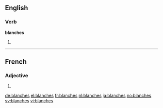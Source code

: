 ==English==

===Verb===
'''blanches'''

# {{third-person singular of|blanch}}
----
==French==

===Adjective===
{{head|fr|adjective form|g=fp}}

# {{feminine plural of|blanc|lang=fr}}

[[de:blanches]]
[[el:blanches]]
[[fr:blanches]]
[[nl:blanches]]
[[ja:blanches]]
[[no:blanches]]
[[sv:blanches]]
[[vi:blanches]]